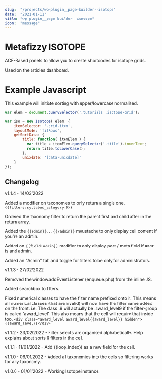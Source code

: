 ```yaml
---
slug:  "/projects/wp-plugin__page-builder--isotope"
date:  "2021-01-11"
title: "wp-plugin__page-builder--isotope"
icon:  "message"
---
```


# Metafizzy ISOTOPE

ACF-Based panels to allow you to create shortcodes for isotope grids.

Used on the articles dashboard.

# Example Javascript

This example will initiate sorting with upper/lowercase normalised.

```javascript
var elem = document.querySelector('.tutorials .isotope-grid');
    
var iso = new Isotope( elem, {
	itemSelector: '.grid-item',
	layoutMode: 'fitRows',
	getSortData: {
		title: function( itemElem ) {
		  var title = itemElem.querySelector('.title').innerText;
		  return title.toLowerCase();
		},
		unixdate: '[data-unixdate]'
	}
});
```

## Changelog

v1.1.4 - 14/03/2022

Added a modifier on taxonomies to only return a single one. `{{filters:syllabus_category:0}}`

Ordered the taxonomy filter to return the parent first and child after in the return array.

Added the `{{admin}}...{{/admin}}` moustache to only display cell content if you're an admin.

Added an `{{field:admin}}` modifier to only display post / meta field if user is and admin.

Added an "Admin" tab and toggle for filters to be only for administrators.

v1.1.3 - 27/02/2022 

Removed the window.addEventListener (enqueue.php) from the inline JS.

Added searchbox to filters.

Fixed numerical classes to have the filter name prefixed onto it. This means all numerical classes (that are invalid) will now have the filter name added on the front. i.e. The class .9 will actually be .award_level9 if the filter-group is called 'award_level'. This also means that the cell will require that inside too. 
	`<div class="award_level award_level{{award_level}} hidden">{{award_level}}</div>`

v1.1.2 - 23/02/2022 - Filter selects are organised alphabetically. Help explains about sorts & filters in the cell.

v1.1.1 - 11/01/2022 - Add {{loop_index}} as a new field for the cell.

v1.1.0 - 06/01/2022 - Added all taxonomies into the cells so filtering works for any taxonomy.

v1.0.0 - 01/01/2022 - Working Isotope instance.